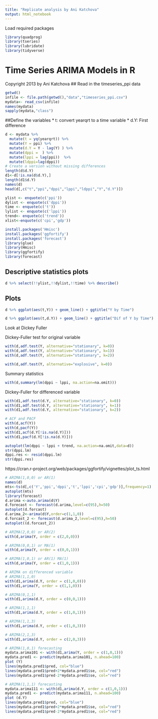 ```yaml
---
title: "Replicate analysis by Ani Katchova"
output: html_notebook
---
```


Load required packages
```r
library(quadprog)
library(tseries)
library(lubridate)
library(tidyverse)
```

# Time Series ARIMA Models in R
Copyright 2013 by Ani Katchova
## Read in the timeseries_ppi data
```r
getwd()
infile <- file.path(getwd(),"data","timeseries_ppi.csv")
mydata<- read_csv(infile)
names(mydata)
sapply(mydata,"class")
```
##Define the variables 
* t: convert yearqrt to a time variable
* d.Y: First difference
```r
d <- mydata %>%
  mutate(t = yq(yearqrt)) %>%
  mutate(Y = ppi) %>%
  mutate(d.Y = Y - lag(Y) ) %>%
  mutate(dppi =  ) %>%
  mutate(lppi = lag(ppi))  %>%
  mutate(ldppi=lag(dppi))
# Create a version without missing differences
length(d$d.Y)
d1<-d[!is.na(d$d.Y),]
length(d1$d.Y)
names(d)
head(d[,c("t","ppi","dppi","lppi","ldppi","Y","d.Y")])
```
```r
ylist <- enquote(c('ppi'))
dylist <- enquote(c('dppi'))
time <- enquote(c('t'))
lylist <- enquote(c('lppi'))
trend<- enquote(c('trend'))
xlist<-enquote(c('cpi','gdp'))
```
```r
install.packages('Hmisc')
install.packages('ggfortify')
install.packages('forecast')
library(glue)
library(Hmisc)
library(ggfortify)
library(forecast)
```


## Descriptive statistics plots
```r
d %>% select(!!ylist,!!dylist,!!time) %>% describe()
```

## Plots
```r
d %>% ggplot(aes(t,Y)) + geom_line() + ggtitle("Y by Time")

```
```r
d %>% ggplot(aes(t,d.Y)) + geom_line() + ggtitle("Dif of Y by Time")
```

Look at Dickey Fuller


Dickey-Fuller test for original variable
```r
with(d,adf.test(Y, alternative="stationary", k=0))
with(d,adf.test(Y, alternative="stationary", k=1))
with(d,adf.test(Y, alternative="stationary", k=2))
```
```r
with(d,adf.test(Y, alternative="explosive", k=0))
```

Summary statistics
```r
with(d,summary(lm(dppi ~ lppi, na.action=na.omit)))
```



Dickey-Fuller for differenced variable
```r
with(d1,adf.test(d.Y, alternative="stationary", k=0))
with(d1,adf.test(d.Y, alternative="stationary", k=1))
with(d1,adf.test(d.Y, alternative="stationary", k=2))

```




```r
# ACF and PACF
with(d,acf(Y))
with(d,pacf(Y))
with(d1,acf(d.Y[!is.na(d.Y)]))
with(d1,pacf(d.Y[!is.na(d.Y)]))
```
```r
autoplot(lm(dppi ~ lppi + trend, na.action=na.omit,data=d))
str(dppi.lm)
dppi.res <- resid(dppi.lm)
str(dppi.res)
```
https://cran.r-project.org/web/packages/ggfortify/vignettes/plot_ts.html
```r
# ARIMA(1,0,0) or AR(1)
names(d)
mts<-ts(d[,c('Y','ppi','dppi','t','lppi','cpi','gdp')],frequency=1)
autoplot(mts)
library(forecast)
d.arima <-auto.arima(d$Y)
d.forecast <- forecast(d.arima,level=c(95),h=50)
autoplot(d.forcast)
d.arima_2<-arima(d$Y,order=c(1,1,0))
d.forcast_2 <- forecast(d.arima_2,level=c(95),h=50)
autoplot((d.forcast_2))
```

```r
# ARIMA(2,0,0) or AR(2)
with(d,arima(Y, order = c(2,0,0)))
```


```r
# ARIMA(0,0,1) or MA(1)
with(d,arima(Y, order = c(0,0,1)))
```
```r
# ARIMA(1,0,1) or AR(1) MA(1)
with(d,arima(Y, order = c(1,0,1)))
```


```r
# ARIMA on differenced variable
# ARIMA(1,1,0)
with(d1,arima(d.Y, order = c(1,0,0)))
with(d1,arima(Y, order = c(1,1,0)))
```

```r
# ARIMA(0,1,1)
with(d1,arima(d.Y, order = c(0,0,1)))
```

```r
# ARIMA(1,1,1)
with(d1,arima(d.Y, order = c(1,0,1)))
```

```r
# ARIMA(1,1,3)
with(d1,arima(d.Y, order = c(1,0,3)))
```

```r
# ARIMA(2,1,3)
with(d1,arima(d.Y, order = c(2,0,3)))
```

```r
# ARIMA(1,0,1) forecasting
mydata.arima101 <- with(d1,arima(Y, order = c(1,0,1)))
mydata.pred1 <- predict(mydata.arima101, n.ahead=100)
plot (Y)
lines(mydata.pred1$pred, col="blue")
lines(mydata.pred1$pred+2*mydata.pred1$se, col="red")
lines(mydata.pred1$pred-2*mydata.pred1$se, col="red")
```

```r
# ARIMA(1,1,1) forecasting
mydata.arima111 <- with(d1,arima(d.Y, order = c(1,0,1)))
mydata.pred1 <- predict(mydata.arima111, n.ahead=100)
plot (d.Y)
lines(mydata.pred1$pred, col="blue")
lines(mydata.pred1$pred+2*mydata.pred1$se, col="red")
lines(mydata.pred1$pred-2*mydata.pred1$se, col="red")
```



